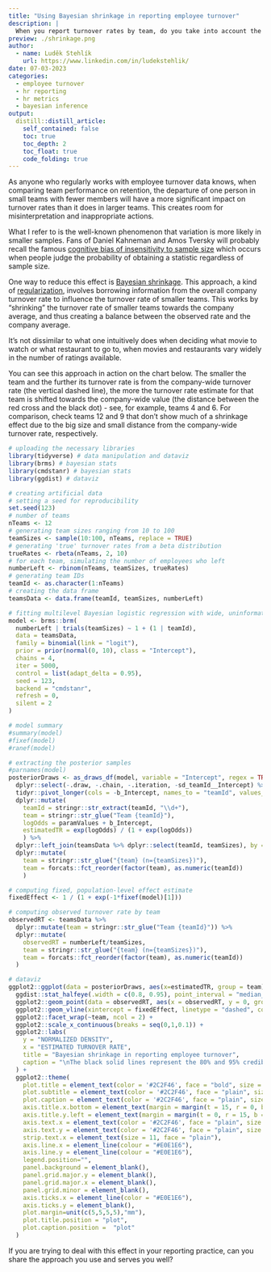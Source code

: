 ```yaml
---
title: "Using Bayesian shrinkage in reporting employee turnover"
description: |
  When you report turnover rates by team, do you take into account the size of individual teams, or do you take the turnover rate numbers as they are?
preview: ./shrinkage.png
author:
  - name: Luděk Stehlík
    url: https://www.linkedin.com/in/ludekstehlik/
date: 07-03-2023
categories:
  - employee turnover
  - hr reporting
  - hr metrics
  - bayesian inference
output:
  distill::distill_article:
    self_contained: false
    toc: true
    toc_depth: 2
    toc_float: true
    code_folding: true
---
```


As anyone who regularly works with employee turnover data knows, when comparing team performance on retention, the departure of one person in small teams with fewer members will have a more significant impact on turnover rates than it does in larger teams. This creates room for misinterpretation and inappropriate actions. 

What I refer to is the well-known phenomenon that variation is more likely in smaller samples. Fans of Daniel Kahneman and Amos Tversky will probably recall the famous [cognitive bias of insensitivity to sample size](https://en.wikipedia.org/wiki/Insensitivity_to_sample_size){target="_blank"} which occurs when people judge the probability of obtaining a statistic regardless of sample size. 

One way to reduce this effect is [Bayesian shrinkage](https://en.wikipedia.org/wiki/Shrinkage_(statistics)){target="_blank"}. This approach, a kind of [regularization](https://en.wikipedia.org/wiki/Regularization_(mathematics)){target="_blank"}, involves borrowing information from the overall company turnover rate to influence the turnover rate of smaller teams. This works by "shrinking" the turnover rate of smaller teams towards the company average, and thus creating a balance between the observed rate and the company average.

It's not dissimilar to what one intuitively does when deciding what movie to watch or what restaurant to go to, when movies and restaurants vary widely in the number of ratings available.

You can see this approach in action on the chart below. The smaller the team and the further its turnover rate is from the company-wide turnover rate (the vertical dashed line), the more the turnover rate estimate for that team is shifted towards the company-wide value (the distance between the red cross and the black dot) - see, for example, teams 4 and 6. For comparison, check teams 12 and 9 that don't show much of a shrinkage effect due to the big size and small distance from the company-wide turnover rate, respectively.      

```r

# uploading the necessary libraries
library(tidyverse) # data manipulation and dataviz
library(brms) # bayesian stats
library(cmdstanr) # bayesian stats
library(ggdist) # dataviz

# creating artificial data
# setting a seed for reproducibility
set.seed(123)
# number of teams
nTeams <- 12
# generating team sizes ranging from 10 to 100
teamSizes <- sample(10:100, nTeams, replace = TRUE)
# generating 'true' turnover rates from a beta distribution
trueRates <- rbeta(nTeams, 2, 10)
# for each team, simulating the number of employees who left
numberLeft <- rbinom(nTeams, teamSizes, trueRates)
# generating team IDs
teamId <- as.character(1:nTeams)
# creating the data frame
teamsData <- data.frame(teamId, teamSizes, numberLeft)

# fitting multilevel Bayesian logistic regression with wide, uninformative priors
model <- brms::brm(
  numberLeft | trials(teamSizes) ~ 1 + (1 | teamId),
  data = teamsData,
  family = binomial(link = "logit"),
  prior = prior(normal(0, 10), class = "Intercept"),
  chains = 4,
  iter = 5000,
  control = list(adapt_delta = 0.95),
  seed = 123,
  backend = "cmdstanr",
  refresh = 0,
  silent = 2 
)

# model summary
#summary(model)
#fixef(model)
#ranef(model)

# extracting the posterior samples
#parnames(model)
posteriorDraws <- as_draws_df(model, variable = "Intercept", regex = TRUE) %>%
  dplyr::select(-.draw, -.chain, -.iteration, -sd_teamId__Intercept) %>%
  tidyr::pivot_longer(cols = -b_Intercept, names_to = "teamId", values_to = "paramValues") %>%
  dplyr::mutate(
    teamId = stringr::str_extract(teamId, "\\d+"),
    team = stringr::str_glue("Team {teamId}"),
    logOdds = paramValues + b_Intercept,
    estimatedTR = exp(logOdds) / (1 + exp(logOdds))
    ) %>%
  dplyr::left_join(teamsData %>% dplyr::select(teamId, teamSizes), by = "teamId") %>%
  dplyr::mutate(
    team = stringr::str_glue("{team} (n={teamSizes})"),
    team = forcats::fct_reorder(factor(team), as.numeric(teamId))
    )

# computing fixed, population-level effect estimate
fixedEffect <- 1 / (1 + exp(-1*fixef(model)[1]))

# computing observed turnover rate by team
observedRT <- teamsData %>% 
  dplyr::mutate(team = stringr::str_glue("Team {teamId}")) %>%
  dplyr::mutate(
    observedRT = numberLeft/teamSizes,
    team = stringr::str_glue("{team} (n={teamSizes})"),
    team = forcats::fct_reorder(factor(team), as.numeric(teamId))
  )

```

```r

# dataviz
ggplot2::ggplot(data = posteriorDraws, aes(x=estimatedTR, group = team)) + 
  ggdist::stat_halfeye(.width = c(0.8, 0.95), point_interval = "median_hdi", fill = "skyblue", normalize = "groups") +
  ggplot2::geom_point(data = observedRT, aes(x = observedRT, y = 0, group = team), color = "red", inherit.aes = F, size = 2.5, shape=3, stroke = 1.5) +
  ggplot2::geom_vline(xintercept = fixedEffect, linetype = "dashed", color = "#2C2F46") +
  ggplot2::facet_wrap(~team, ncol = 2) +
  ggplot2::scale_x_continuous(breaks = seq(0,1,0.1)) +
  ggplot2::labs(
    y = "NORMALIZED DENSITY",
    x = "ESTIMATED TURNOVER RATE",
    title = "Bayesian shrinkage in reporting employee turnover",
    caption = "\nThe black solid lines represent the 80% and 95% credibility intervals, respectively. The black dot represents the median of the Highest Confidence Interval.\nThe vertical dashed line represents the fixed, population-level effect estimate. The red cross represents the observed turnover rate for a given team."
  ) +
  ggplot2::theme(
    plot.title = element_text(color = '#2C2F46', face = "bold", size = 21, margin=margin(0,0,12,0)),
    plot.subtitle = element_text(color = '#2C2F46', face = "plain", size = 16, margin=margin(0,0,20,0)),
    plot.caption = element_text(color = '#2C2F46', face = "plain", size = 11, hjust = 0),
    axis.title.x.bottom = element_text(margin = margin(t = 15, r = 0, b = 0, l = 0), color = '#2C2F46', face = "plain", size = 13, hjust = 0),
    axis.title.y.left = element_text(margin = margin(t = 0, r = 15, b = 0, l = 0), color = '#2C2F46', face = "plain", size = 13, hjust = 1),
    axis.text.x = element_text(color = '#2C2F46', face = "plain", size = 12),
    axis.text.y = element_text(color = '#2C2F46', face = "plain", size = 9),
    strip.text.x = element_text(size = 11, face = "plain"),
    axis.line.x = element_line(colour = "#E0E1E6"),
    axis.line.y = element_line(colour = "#E0E1E6"),
    legend.position="",
    panel.background = element_blank(),
    panel.grid.major.y = element_blank(),
    panel.grid.major.x = element_blank(),
    panel.grid.minor = element_blank(),
    axis.ticks.x = element_line(color = "#E0E1E6"),
    axis.ticks.y = element_blank(),
    plot.margin=unit(c(5,5,5,5),"mm"), 
    plot.title.position = "plot",
    plot.caption.position =  "plot"
  )

```

If you are trying to deal with this effect in your reporting practice, can you share the approach you use and serves you well? 



